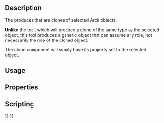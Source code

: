 <languages/>

{{Docnav
|
|
|[[Arch_Workbench|Arch]]
|IconL=
|IconR=
|IconC=Workbench_Arch.svg
}}

{{VeryImportantMessage|THIS COMMAND IS OBSOLETE<br>
It is not available in {{VersionPlus|1.0}}. Use [[Draft_Clone|Draft Clone]] instead.}}

{{GuiCommand
|Name=Arch CloneComponent
|MenuLocation=Arch → Utilities → Clone component‎‏‎
|Workbenches=[[Arch_Workbench|Arch]]
|Shortcut={{KEY|C}} {{KEY|C‏‎}}
|SeeAlso=[[Draft_Clone|Draft Clone]], [[Arch_Component|Arch Component]]
}}

==Description==

The {{Button|[[Image:Arch_CloneComponent.svg|16px]] [[Arch_CloneComponent|Arch Clone Component]]}} produces {{Button|[[Image:Arch_Component.svg|16px]] [[Arch_Component|Arch Components]]}} that are clones of selected Arch objects.

'''Unlike''' the {{Button|[[Image:Draft_Clone.svg|16px]] [[Draft_Clone|Draft Clone]]}} tool, which will produce a clone of the same type as the selected object, this tool produces a generic {{KEY|[[Image:Arch_Component.svg|16px]] [[Arch_Component|Arch Component]]}} object that can assume any role, not necessarily the role of the cloned object.

The clone component will simply have its {{PropertyData|CloneOf}} property set to the selected object.

== Usage ==


== Properties ==


== Scripting ==


{{Docnav
|
|
|[[Arch_Workbench|Arch]]
|IconL=
|IconR=
|IconC=Workbench_Arch.svg
}}

{{BIM_Tools_navi{{#translation:}}}}
{{Userdocnavi{{#translation:}}}}